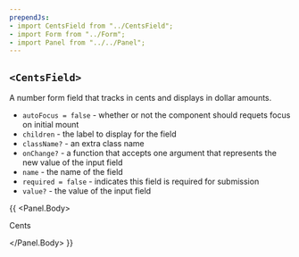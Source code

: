```yaml
---
prependJs:
- import CentsField from "../CentsField";
- import Form from "../Form";
- import Panel from "../../Panel";
---
```


## `<CentsField>`

A number form field that tracks in cents and displays in dollar amounts.

* `autoFocus = false` - whether or not the component should requets focus on initial mount
* `children` - the label to display for the field
* `className?` - an extra class name
* `onChange?` - a function that accepts one argument that represents the new value of the input field
* `name` - the name of the field
* `required = false` - indicates this field is required for submission
* `value?` - the value of the input field

{{
  <Panel>
    <Panel.Body>
      <Form>
        <CentsField name="cents" required>Cents</CentsField>
      </Form>
    </Panel.Body>
  </Panel>
}}
